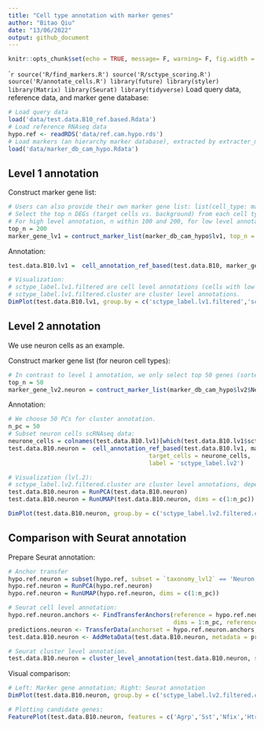 ```yaml
---
title: "Cell type annotation with marker genes"
author: "Bitao Qiu"
date: "13/06/2022"
output: github_document
---
```


```r
knitr::opts_chunk$set(echo = TRUE, message= F, warning= F, fig.width = 11)
```

````r
source('R/find_markers.R')
source('R/sctype_scoring.R')
source('R/annotate_cells.R')
library(future)
library(styler)
library(Matrix)
library(Seurat)
library(tidyverse)
```
Load query data, reference data, and marker gene database:
```r
# Load query data
load('data/test.data.B10_ref.based.Rdata') 
# Load reference RNAseq data
hypo.ref <- readRDS('data/ref.cam.hypo.rds') 
# Load markers (an hierarchy marker database), extracted by extracter_marker_hierarcy.R
load('data/marker_db_cam_hypo.Rdata')
```

## Level 1 annotation

Construct marker gene list:

```r
# Users can also provide their own marker gene list: list(cell_type: markers)
# Select the top n DEGs (target cells vs. background) from each cell type as marker genes. 
# For high level annotation, n within 100 and 200, for low level annotation, n = 30 - 50 should be fine.
top_n = 200
marker_gene_lv1 = contruct_marker_list(marker_db_cam_hypo$lv1, top_n = top_n)
```

Annotation:

```r
test.data.B10.lv1 =  cell_annotation_ref_based(test.data.B10, marker_gene_lv1, target_cells = colnames(test.data.B10), label = 'sctype_label.lv1', filter = T)

# Visualization:
# sctype_label.lv1.filtered are cell level annotations (cells with low scores are marked as "Unknown"); 
# sctype_label.lv1.filtered.cluster are cluster level annotations.
DimPlot(test.data.B10.lv1, group.by = c('sctype_label.lv1.filtered','sctype_label.lv1.filtered.cluster'),label = T) & NoLegend()
```

## Level 2 annotation

We use neuron cells as an example.

Construct marker gene list (for neuron cell types):

```r
# In contrast to level 1 annotation, we only select top 50 genes (sorted by W score) as marker genes, because the transcriptomics difference among (sub-)cell types might be small at level 2.
top_n = 50
marker_gene_lv2.neuron = contruct_marker_list(marker_db_cam_hypo$lv2$Neuron, top_n = top_n)
```

Annotation:

```r
# We choose 50 PCs for cluster annotation.
n_pc = 50
# Subset neuron cells scRNAseq data:
neurone_cells = colnames(test.data.B10.lv1)[which(test.data.B10.lv1$sctype_label.lv1.filtered.cluster %in% c('Neuron'))]
test.data.B10.neuron =  cell_annotation_ref_based(test.data.B10.lv1, marker_gene_lv2.neuron, n_pc = n_pc, 
                                        target_cells = neurone_cells,
                                        label = 'sctype_label.lv2')

# Visualization (lvl.2):
# sctype_label.lv2.filtered.cluster are cluster level annotations, depended on cluster annotation (seurat_clusters).
test.data.B10.neuron = RunPCA(test.data.B10.neuron)
test.data.B10.neuron = RunUMAP(test.data.B10.neuron, dims = c(1:n_pc))

DimPlot(test.data.B10.neuron, group.by = c('sctype_label.lv2.filtered.cluster', 'seurat_clusters'),label = T) & NoLegend()
```

## Comparison with Seurat annotation

Prepare Seurat annotation:

```r
# Anchor transfer
hypo.ref.neuron = subset(hypo.ref, subset = `taxonomy_lvl2` == 'Neuron')
hypo.ref.neuron = RunPCA(hypo.ref.neuron)
hypo.ref.neuron = RunUMAP(hypo.ref.neuron, dims = c(1:n_pc))

# Seurat cell level annotation:
hypo.ref.neuron.anchors <- FindTransferAnchors(reference = hypo.ref.neuron, query = test.data.B10.neuron, recompute.residuals = F,
                                               dims = 1:n_pc, reference.reduction = "pca")
predictions.neuron <- TransferData(anchorset = hypo.ref.neuron.anchors, refdata = hypo.ref.neuron$cell_type_all_lvl2, dims = 1:n_pc)
test.data.B10.neuron <- AddMetaData(test.data.B10.neuron, metadata = predictions.neuron)

# Seurat cluster level annotation.
test.data.B10.neuron = cluster_level_annotation(test.data.B10.neuron, sctype_label = 'predicted.id')
```

Visual comparison:

```r
# Left: Marker gene annotation; Right: Seurat annotation
DimPlot(test.data.B10.neuron, group.by = c('sctype_label.lv2.filtered.cluster', 'predicted.id.cluster'),label = T) & NoLegend()
```

```r
# Plotting candidate genes:
FeaturePlot(test.data.B10.neuron, features = c('Agrp','Sst','Nfix','Htr2c'))
```
